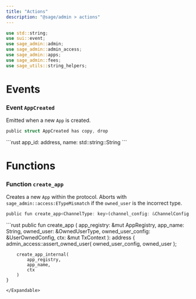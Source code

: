 ```yaml
---
title: "Actions"
description: "@sage/admin > actions"
---
```


```rust
use std::string;
use sui::event;
use sage_admin::admin;
use sage_admin::admin_access;
use sage_admin::apps;
use sage_admin::fees;
use sage_utils::string_helpers;
```

# Events

### Event `AppCreated`

Emitted when a new `App` is created.

```rust
public struct AppCreated has copy, drop
```

<Expandable title="Fields">
  ```rust
    app_id: address,
    name: std::string::String
  ```
</Expandable>

# Functions

### Function `create_app`

Creates a new `App` within the protocol. Aborts with `sage_admin::access:ETypeMismatch` if the `owned_user` is the incorrect type.

```rust
public fun create_app<ChannelType: key>(channel_config: &ChannelConfig, channel: &ChannelType)
```

<Expandable title="Implementation">
  ```rust
    public fun create_app<OwnedUserType: key> (
        app_registry: &mut AppRegistry,
        app_name: String,
        owned_user: &OwnedUserType,
        owned_user_config: &UserOwnedConfig,
        ctx: &mut TxContext
    ): address {
        admin_access::assert_owned_user<OwnedUserType>(
            owned_user_config,
            owned_user
        );

        create_app_internal(
            app_registry,
            app_name,
            ctx
        )
    }
  ```
</Expandable>
